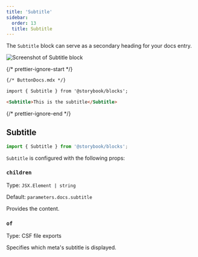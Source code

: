 ```yaml
---
title: 'Subtitle'
sidebar:
  order: 13
  title: Subtitle
---
```


<YouTubeCallout id="uAA1JvLcl-w" title="Avoid Documentation Nightmares with Storybook's Subtitle Doc Block" params="start=98" />

The `Subtitle` block can serve as a secondary heading for your docs entry.

![Screenshot of Subtitle block](../../_assets/doc-block-title-subtitle-description.png)

{/* prettier-ignore-start */}

```md
{/* ButtonDocs.mdx */}

import { Subtitle } from '@storybook/blocks';

<Subtitle>This is the subtitle</Subtitle>
```

{/* prettier-ignore-end */}

## Subtitle

```js
import { Subtitle } from '@storybook/blocks';
```

`Subtitle` is configured with the following props:

### `children`

Type: `JSX.Element | string`

Default: `parameters.docs.subtitle`

Provides the content.

### `of`

Type: CSF file exports

Specifies which meta's subtitle is displayed.
